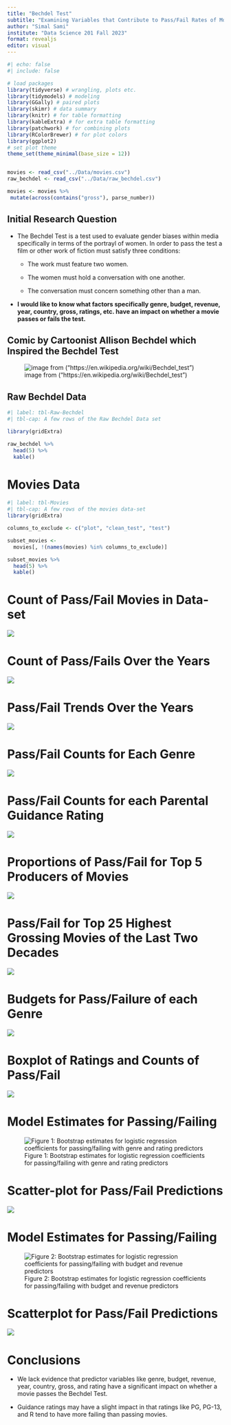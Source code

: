 ```yaml
---
title: "Bechdel Test"
subtitle: "Examining Variables that Contribute to Pass/Fail Rates of Movies"
author: "Simal Sami"
institute: "Data Science 201 Fall 2023"
format: revealjs
editor: visual
---
```


```r
#| echo: false
#| include: false

# load packages
library(tidyverse) # wrangling, plots etc.
library(tidymodels) # modeling
library(GGally) # paired plots
library(skimr) # data summary
library(knitr) # for table formatting
library(kableExtra) # for extra table formatting 
library(patchwork) # for combining plots
library(RColorBrewer) # for plot colors
library(ggplot2)
# set plot theme
theme_set(theme_minimal(base_size = 12))


movies <- read_csv("../Data/movies.csv")
raw_bechdel <- read_csv("../Data/raw_bechdel.csv")

movies <- movies %>%
 mutate(across(contains("gross"), parse_number))
```

## Initial Research Question

-   The Bechdel Test is a test used to evaluate gender biases within media specifically in terms of the portrayl of women. In order to pass the test a film or other work of fiction must satisfy three conditions:

    -   The work must feature two women.

    -   The women must hold a conversation with one another.

    -   The conversation must concern something other than a man.

-   **I would like to know what factors specifically genre, budget, revenue, year, country, gross, ratings, etc. have an impact on whether a movie passes or fails the test.**

## Comic by Cartoonist Allison Bechdel which Inspired the Bechdel Test

![image from ("https://en.wikipedia.org/wiki/Bechdel_test")](images/Bechdel%20Test.jpg){fig-align="center"}

## Raw Bechdel Data

```r
#| label: tbl-Raw-Bechdel
#| tbl-cap: A few rows of the Raw Bechdel Data set

library(gridExtra)

raw_bechdel %>%   
  head(5) %>%   
  kable()
```

# Movies Data

```r
#| label: tbl-Movies 
#| tbl-cap: A few rows of the movies data-set
library(gridExtra)

columns_to_exclude <- c("plot", "clean_test", "test")

subset_movies <-
  movies[, !(names(movies) %in% columns_to_exclude)]

subset_movies %>%   
  head(5) %>%   
  kable()
```

# Count of Pass/Fail Movies in Data-set

![](images/count.png){fig-align="center"}

# Count of Pass/Fails Over the Years

![](images/pf_year_dist.png){fig-align="center"}

# Pass/Fail Trends Over the Years

![](images/dist_pf_year_trend.png){fig-align="center"}

# Pass/Fail Counts for Each Genre

![](images/genre_pf.png){fig-align="center"}

# Pass/Fail Counts for each Parental Guidance Rating

![](images/guidance_rating_pf.png){fig-align="center"}

# Proportions of Pass/Fail for Top 5 Producers of Movies

![](images/country_pf_dist.png){fig-align="center"}

# Pass/Fail for Top 25 Highest Grossing Movies of the Last Two Decades

![](images/gross_pf.png){fig-align="center"}

# Budgets for Pass/Failure of each Genre

![](images/genre_budget.png){fig-align="center"}

# Boxplot of Ratings and Counts of Pass/Fail

![](images/rating_pf.png){fig-align="center"}

# Model Estimates for Passing/Failing

![Figure 1: Bootstrap estimates for logistic regression coefficients for passing/failing with genre and rating predictors](images/CI_genre.png){fig-align="center"}

# Scatter-plot for Pass/Fail Predictions

![](images/spgenre.png){fig-align="center"}

# Model Estimates for Passing/Failing

![Figure 2: Bootstrap estimates for logistic regression coefficients for passing/failing with budget and revenue predictors](images/confidence_int_model.png){fig-align="center"}

# Scatterplot for Pass/Fail Predictions

![](images/rev_budget.png){fig-align="center"}

# Conclusions

-   We lack evidence that predictor variables like genre, budget, revenue, year, country, gross, and rating have a significant impact on whether a movie passes the Bechdel Test.

-   Guidance ratings may have a slight impact in that ratings like PG, PG-13, and R tend to have more failing than passing movies.
